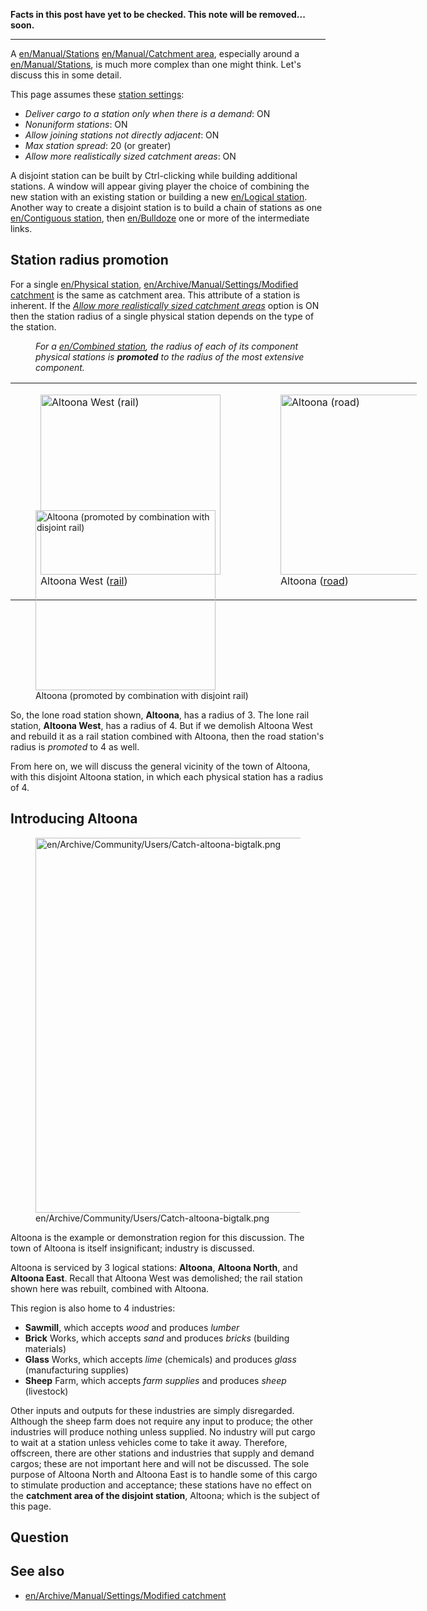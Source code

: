 '''Facts in this post have yet to be checked. This note will be removed... soon.'''

----

A [[en/Manual/Stations]] [[en/Manual/Catchment area]], especially around a [[en/Manual/Stations]], is much more complex than one might think. Let's discuss this in some detail. 

This page assumes these [[en/Archive/Manual/Settings/Advanced Settings/Stations|station settings]]:

* ''Deliver cargo to a station only when there is a demand'': ON
* ''Nonuniform stations'': ON
* ''Allow joining stations not directly adjacent'': ON
* ''Max station spread'': 20 (or greater)
* ''Allow more realistically sized catchment areas'': ON

A disjoint station can be built by Ctrl-clicking while building additional stations. A window will appear giving player the choice of combining the new station with an existing station or building a new [[en/Logical station]]. Another way to create a disjoint station is to build a chain of stations as one [[en/Contiguous station]], then [[en/Bulldoze]] one or more of the intermediate links. 

== Station radius promotion == 

For a single [[en/Physical station]], [[en/Archive/Manual/Settings/Modified catchment]] is the same as catchment area. This attribute of a station is inherent. If the ''[[en/Archive/Manual/Settings/Advanced Settings/Stations#|Allow more realistically sized catchment areas]]'' option is ON then the station radius of a single physical station depends on the type of the station.

: ''For a [[en/Combined station]], the radius of each of its component physical stations is '''promoted''' to the radius of the most extensive component.'' 

<div style=" width: 650px; height: 190px; border: none; float:none; " >

{|
|-
|
[[File:en/Manual/Catch-one-rail.png|thumb|left|288px|Altoona West ([[en/Manual/Railway station|rail]])]]

|
[[File:en/Manual/Catch-one-road.png|thumb|left|288px|Altoona ([[en/Manual/Loading Bays|road]])]]

|}
</div>

[[File:en/Manual/Catch-promotion.png|thumb|right|288px|Altoona (promoted by combination with disjoint rail)]]

So, the lone road station shown, '''Altoona''', has a radius of 3. The lone rail station, '''Altoona West''', has a radius of 4. But if we demolish Altoona West and rebuild it as a rail station combined with Altoona, then the road station's radius is ''promoted'' to 4 as well. 

From here on, we will discuss the general vicinity of the town of Altoona, with this disjoint Altoona station, in which each physical station has a radius of 4. 

{{en/-}}












== Introducing Altoona ==

{{en/-}}

[[File:en/Archive/Community/Users/Catch-altoona-bigtalk.png|left|600px]]

{{en/-}}

Altoona is the example or demonstration region for this discussion. The town of Altoona is itself insignificant; industry is discussed. 

Altoona is serviced by 3 logical stations: '''Altoona''', '''Altoona North''', and '''Altoona East'''. Recall that Altoona West was demolished; the rail station shown here was rebuilt, combined with Altoona. 

This region is also home to 4 industries: 

* '''Sawmill''', which accepts ''wood'' and produces ''lumber''
* '''Brick''' Works, which accepts ''sand'' and produces ''bricks'' (building materials)
* '''Glass''' Works, which accepts ''lime'' (chemicals) and produces ''glass'' (manufacturing supplies)
* '''Sheep''' Farm, which accepts ''farm supplies'' and produces ''sheep'' (livestock)

Other inputs and outputs for these industries are simply disregarded. Although the sheep farm does not require any input to produce; the other industries will produce nothing unless supplied. No industry will put cargo to wait at a station unless vehicles come to take it away. Therefore, offscreen, there are other stations and industries that supply and demand cargos; these are not important here and will not be discussed. The sole purpose of Altoona North and Altoona East is to handle some of this cargo to stimulate production and acceptance; these stations have no effect on the '''catchment area of the disjoint station''', Altoona; which is the subject of this page.

== Question ==

== See also ==

* [[en/Archive/Manual/Settings/Modified catchment]]